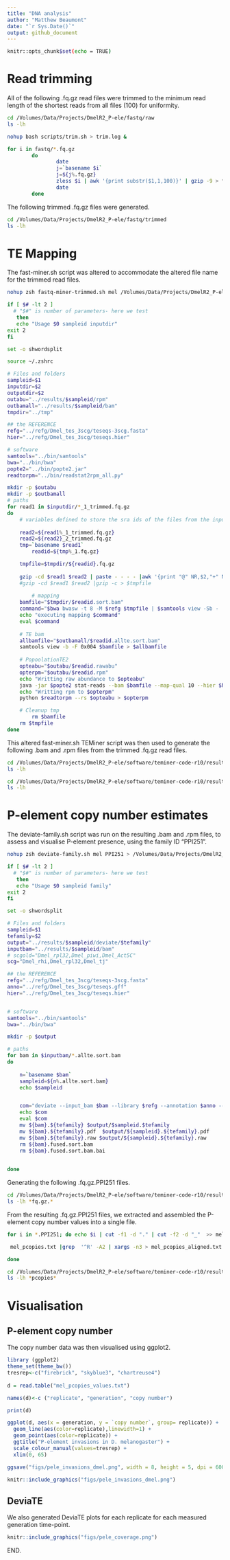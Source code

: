 ```yaml
---
title: "DNA analysis"
author: "Matthew Beaumont"
date: "`r Sys.Date()`"
output: github_document
---
```


```bash
knitr::opts_chunk$set(echo = TRUE)
```

# Read trimming

All of the following .fq.gz read files were trimmed to the minimum read length of the shortest reads from all files (100) for uniformity.

```bash
cd /Volumes/Data/Projects/DmelR2_P-ele/fastq/raw 
ls -lh
```

```bash
nohup bash scripts/trim.sh > trim.log &
```

```bash
for i in fastq/*.fq.gz
        do 
                date
                j=`basename $i`
                j=${j%.fq.gz}
                zless $i | awk '{print substr($1,1,100)}' | gzip -9 > fastq/trimmed/${j}_trimmed.fq.gz
                date
        done
```

The following trimmed .fq.gz files were generated.

```bash
cd /Volumes/Data/Projects/DmelR2_P-ele/fastq/trimmed
ls -lh
```

# TE Mapping

The fast-miner.sh script was altered to accommodate the altered file name for the trimmed read files.

```bash
nohup zsh fastq-miner-trimmed.sh mel /Volumes/Data/Projects/DmelR2_P-ele/fastq/trimmed > /Volumes/Data/Projects/DmelR2_P-ele/logs/mel.log &
```

```bash
if [ $# -lt 2 ]
  # "$#" is number of parameters- here we test
   then
   echo "Usage $0 sampleid inputdir"
exit 2
fi

set -o shwordsplit

source ~/.zshrc

# Files and folders
sampleid=$1
inputdir=$2
outputdir=$2
outabu="../results/$sampleid/rpm"
outbamall="../results/$sampleid/bam"
tmpdir="../tmp"

## the REFERENCE 
refg="../refg/Dmel_tes_3scg/teseqs-3scg.fasta"
hier="../refg/Dmel_tes_3scg/teseqs.hier"

# software
samtools="../bin/samtools"
bwa="../bin/bwa"
popte2="../bin/popte2.jar"
readtorpm="../bin/readstat2rpm_all.py"

mkdir -p $outabu
mkdir -p $outbamall
# paths
for read1 in $inputdir/*_1_trimmed.fq.gz
do
	# variables defined to store the sra ids of the files from the input directory
        
	read2=${read1%_1_trimmed.fq.gz}
	read2=${read2}_2_trimmed.fq.gz
	tmp=`basename $read1`
        readid=${tmp%_1.fq.gz}

	tmpfile=$tmpdir/${readid}.fq.gz
	
	gzip -cd $read1 $read2 | paste - - - - |awk '{print "@" NR,$2,"+" NR,$4}'|tr " " "\n" |gzip -c > $tmpfile
	#gzip -cd $read1 $read2 |gzip -c > $tmpfile
 
        # mapping
	bamfile="$tmpdir/$readid.sort.bam"
	command="$bwa bwasw -t 8 -M $refg $tmpfile | $samtools view -Sb - | $samtools sort -T $sraid.nnnn.bam -O bam -m 4G > $bamfile"
	echo "executing mapping $command"
	eval $command
 
	# TE bam
	allbamfile="$outbamall/$readid.allte.sort.bam"
	samtools view -b -F 0x004 $bamfile > $allbamfile
	
	# PopoolationTE2
	opteabu="$outabu/$readid.rawabu"
	opterpm="$outabu/$readid.rpm"
	echo "Writting raw abundance to $opteabu"
	java -jar $popte2 stat-reads --bam $bamfile --map-qual 10 --hier $hier --output $opteabu
	echo "Writting rpm to $opterpm"
	python $readtorpm --rs $opteabu > $opterpm 

	# Cleanup tmp
        rm $bamfile
	rm $tmpfile
done 
```

This altered fast-miner.sh TEMiner script was then used to generate the following .bam and .rpm files from the trimmed .fq.gz read files.

```bash
cd /Volumes/Data/Projects/DmelR2_P-ele/software/teminer-code-r10/results/mel/bam
ls -lh

cd /Volumes/Data/Projects/DmelR2_P-ele/software/teminer-code-r10/results/mel/rpm
ls -lh
```

# P-element copy number estimates

The deviate-family.sh script was run on the resulting .bam and .rpm files, to assess and visualise P-element presence, using the family ID "PPI251".

```bash
nohup zsh deviate-family.sh mel PPI251 > /Volumes/Data/Projects/DmelR2_P-ele/logs/deviate_mel &
```

```bash

if [ $# -lt 2 ]
  # "$#" is number of parameters- here we test
   then
   echo "Usage $0 sampleid family"
exit 2
fi

set -o shwordsplit

# Files and folders
sampleid=$1
tefamily=$2
output="../results/$sampleid/deviate/$tefamily"
inputbam="../results/$sampleid/bam"
# scgold="Dmel_rpl32,Dmel_piwi,Dmel_Act5C"
scg="Dmel_rhi,Dmel_rpl32,Dmel_tj"

## the REFERENCE 
refg="../refg/Dmel_tes_3scg/teseqs-3scg.fasta"
anno="../refg/Dmel_tes_3scg/teseqs.gff"
hier="../refg/Dmel_tes_3scg/teseqs.hier"


# software
samtools="../bin/samtools"
bwa="../bin/bwa"

mkdir -p $output

# paths
for bam in $inputbam/*.allte.sort.bam
do
	
	n=`basename $bam` 
	sampleid=${n%.allte.sort.bam}
	echo $sampleid


	com="deviate --input_bam $bam --library $refg --annotation $anno --single_copy_genes $scg --families $tefamily --minID 1"
	echo $com
	eval $com
	mv ${bam}.${tefamily} $output/$sampleid.$tefamily
	mv ${bam}.${tefamily}.pdf  $output/${sampleid}.${tefamily}.pdf
	mv ${bam}.${tefamily}.raw $output/${sampleid}.${tefamily}.raw
	rm ${bam}.fused.sort.bam
	rm ${bam}.fused.sort.bam.bai

	
done 
```

Generating the following .fq.gz.PPI251 files.

```bash
cd /Volumes/Data/Projects/DmelR2_P-ele/software/teminer-code-r10/results/mel/deviate/PPI251
ls -lh *fq.gz.*
```

From the resulting .fq.gz.PPI251 files, we extracted and assembled the P-element copy number values into a single file.

```bash

for i in *.PPI251; do echo $i | cut -f1 -d "." | cut -f2 -d "_"  >> mel_pcopies.txt; grep "or " $i | cut -f5 -d " "  | cut -b 1-8 >> mel_pcopies.txt; done

 mel_pcopies.txt |grep  '^R' -A2 | xargs -n3 > mel_pcopies_aligned.txt

done
```

```bash
cd /Volumes/Data/Projects/DmelR2_P-ele/software/teminer-code-r10/results/mel/deviate/PPI251
ls -lh *pcopies*
```

# Visualisation

## P-element copy number

The copy number data was then visualised using ggplot2.

```r
library (ggplot2)
theme_set(theme_bw())
tresrep<-c("firebrick", "skyblue3", "chartreuse4")
  
d = read.table("mel_pcopies_values.txt")

names(d)<-c ("replicate", "generation", "copy number")

print(d)

ggplot(d, aes(x = generation, y = `copy number`, group= replicate)) + 
  geom_line(aes(color=replicate),linewidth=1) +
  geom_point(aes(color=replicate)) +
  ggtitle("P-element invasions in D. melanogaster") +
  scale_colour_manual(values=tresrep) +
  xlim(0, 65)

ggsave("figs/pele_invasions_dmel.png", width = 8, height = 5, dpi = 600)

knitr::include_graphics("figs/pele_invasions_dmel.png")

```

## DeviaTE

We also generated DeviaTE plots for each replicate for each measured generation time-point.

```R
knitr::include_graphics("figs/pele_coverage.png")

```

END.

